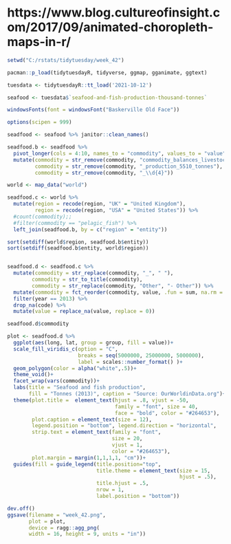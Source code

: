 # https://www.blog.cultureofinsight.com/2017/09/animated-choropleth-maps-in-r/
```{r}
setwd("C:/rstats/tidytuesday/week_42")

pacman::p_load(tidytuesdayR, tidyverse, ggmap, gganimate, ggtext)
```

```{r}
tuesdata <- tidytuesdayR::tt_load('2021-10-12')

seafood <- tuesdata$`seafood-and-fish-production-thousand-tonnes`

windowsFonts(font = windowsFont("Baskerville Old Face"))

options(scipen = 999)
```

```{r}
seadfood <- seafood %>% janitor::clean_names() 

seadfood.b <- seadfood %>% 
  pivot_longer(cols = 4:10, names_to = "commodity", values_to = "value") %>%
  mutate(commodity = str_remove(commodity, "commodity_balances_livestock_and_fish_primary_equivalent_"),
         commodity = str_remove(commodity, "_production_5510_tonnes"),
         commodity = str_remove(commodity, "_\\d{4}")) 
```


```{r}
world <- map_data("world")

seadfood.c <- world %>% 
  mutate(region = recode(region, "UK" = "United Kingdom"),
         region = recode(region, "USA" = "United States")) %>% 
  #count(commodity);;
  #filter(commodity == "pelagic_fish") %>% 
  left_join(seadfood.b, by = c("region" = "entity")) 

sort(setdiff(world$region, seadfood.b$entity))
sort(setdiff(seadfood.b$entity, world$region))


seadfood.d <- seadfood.c %>%  
  mutate(commodity = str_replace(commodity, "_", " "),
        commodity = str_to_title(commodity),
        commodity = str_replace(commodity, "Other", "- Other")) %>% 
  mutate(commodity = fct_reorder(commodity, value, .fun = sum, na.rm = T, .desc = T)) %>% 
  filter(year == 2013) %>%
  drop_na(code) %>%
  mutate(value = replace_na(value, replace = 0)) 
```


```{r}
seadfood.d$commodity

plot <- seadfood.d %>% 
  ggplot(aes(long, lat, group = group, fill = value))+
  scale_fill_viridis_c(option = "C", 
                       breaks = seq(5000000, 25000000, 5000000),
                       label = scales::number_format() )+
  geom_polygon(color = alpha("white",.5))+
  theme_void()+
  facet_wrap(vars(commodity))+
  labs(title = "Seafood and fish production",
       fill = "Tonnes (2013)", caption = "Source: OurWorldinData.org")+
  theme(plot.title =  element_text(hjust = .8, vjust = -50, 
                                   family = "font", size = 40, 
                                   face = "bold", color = "#264653"),
        plot.caption = element_text(size = 12),
        legend.position = "bottom", legend.direction = "horizontal",
        strip.text = element_text(family = "font", 
                                  size = 20, 
                                  vjust = 1,
                                  color = "#264653"),
        plot.margin = margin(1,1,1,1, "cm"))+
  guides(fill = guide_legend(title.position="top",
                             title.theme = element_text(size = 15, 
                                                        hjust = .5),
                             title.hjust = .5,
                             nrow = 1,
                             label.position = "bottom"))
```


```{r}
dev.off()
ggsave(filename = "week_42.png", 
       plot = plot, 
       device = ragg::agg_png(
       width = 16, height = 9, units = "in"))
```


